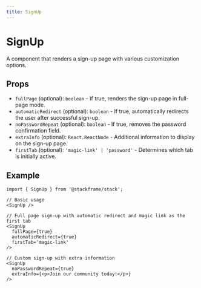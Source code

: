 ```yaml
---
title: SignUp
---
```


# SignUp

A component that renders a sign-up page with various customization options.

## Props

- `fullPage` (optional): `boolean` - If true, renders the sign-up page in full-page mode.
- `automaticRedirect` (optional): `boolean` - If true, automatically redirects the user after successful sign-up.
- `noPasswordRepeat` (optional): `boolean` - If true, removes the password confirmation field.
- `extraInfo` (optional): `React.ReactNode` - Additional information to display on the sign-up page.
- `firstTab` (optional): `'magic-link' | 'password'` - Determines which tab is initially active.

## Example

```tsx
import { SignUp } from '@stackframe/stack';

// Basic usage
<SignUp />

// Full page sign-up with automatic redirect and magic link as the first tab
<SignUp
  fullPage={true}
  automaticRedirect={true}
  firstTab='magic-link'
/>

// Custom sign-up with extra information
<SignUp
  noPasswordRepeat={true}
  extraInfo={<p>Join our community today!</p>}
/>
```